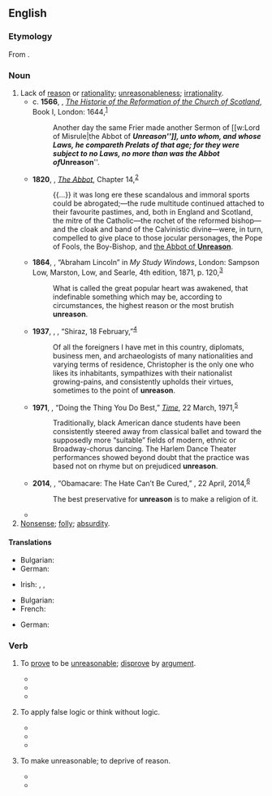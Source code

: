 ==English==

===Etymology===
From {{prefix|en|un|reason}}.

===Noun===
{{en-noun|-|s}}

# Lack of [[reason]] or [[rationality]]; [[unreasonableness]]; [[irrationality]].
#* c. '''1566''', {{w|John Knox}}, ''[[w:The History of the Reformation in Scotland|The Historie of the Reformation of the Church of Scotland]]'', Book I, London: 1644,<sup>[https://archive.org/details/historieofreform00knox]</sup>
#*: Another day the same Frier made another Sermon of [[w:Lord of Misrule|the Abbot of '''''Unreason''''']], unto whom, and whose Laws, he compareth Prelats of that age; for they were subject to no Laws, no more than was the Abbot of '''''Unreason'''''.
#* '''1820''', {{w|Walter Scott}}, ''[[w:The Abbot (novel)|The Abbot]]'', Chapter 14,<sup>[http://www.gutenberg.org/files/6407/6407-h/6407-h.htm]</sup>
#*: {{...}} it was long ere these scandalous and immoral sports could be abrogated;—the rude multitude continued attached to their favourite pastimes, and, both in England and Scotland, the mitre of the Catholic—the rochet of the reformed bishop—and the cloak and band of the Calvinistic divine—were, in turn, compelled to give place to those jocular personages, the Pope of Fools, the Boy-Bishop, and [[w:Lord of Misrule|the Abbot of '''Unreason''']].
#* '''1864''', {{w|James Russell Lowell}}, “Abraham Lincoln” in ''My Study Windows'', London: Sampson Low, Marston, Low, and Searle, 4th edition, 1871, p. 120,<sup>[https://catalog.hathitrust.org/Record/011557451]</sup>
#*: What is called the great popular heart was awakened, that indefinable something which may be, according to circumstances, the highest reason or the most brutish '''unreason'''.
#* '''1937''', {{w|Robert Byron}}, {{w|The Road to Oxiana}}, “Shiraz, 18 February,”<sup>[http://www.gutenberg.net.au/ebooks14/1403301h.html]</sup>
#*: Of all the foreigners I have met in this country, diplomats, business men, and archaeologists of many nationalities and varying terms of residence, Christopher is the only one who likes its inhabitants, sympathizes with their nationalist growing-pains, and consistently upholds their virtues, sometimes to the point of '''unreason'''.
#* '''1971''', {{w|John T. Elson}}, “Doing the Thing You Do Best,” ''[[w:Time (magazine)|Time]]'', 22 March, 1971,<sup>[https://web.archive.org/web/20130824112343/http://www.time.com/time/magazine/article/0,9171,904931,00.html]</sup>
#*: Traditionally, black American dance students have been consistently steered away from classical ballet and toward the supposedly more “suitable” fields of modern, ethnic or Broadway-chorus dancing. The Harlem Dance Theater performances showed beyond doubt that the practice was based not on rhyme but on prejudiced '''unreason'''.
#* '''2014''', {{w|Garry Wills}}, “Obamacare: The Hate Can’t Be Cured,” ''{{w|New York Review of Books}}'', 22 April, 2014,<sup>[http://www.nybooks.com/daily/2014/04/22/obamacare-hate-cant-be-cured/]</sup>
#*: The best preservative for '''unreason''' is to make a religion of it.
#* {{quote-journal|1=en|date=2 Feb 2021|author=Katharine Murphy|journal=The Guardian|url=https://www.theguardian.com/australia-news/commentisfree/2021/feb/02/scott-morrison-must-heed-the-lesson-of-donald-trump-and-slap-down-craig-kelly|
text=Kelly, who specialised in implacable '''unreason''' about climate change before his conversion to stubborn contrarianism about various Covid remedies [...] speaks to a constituency the Coalition wants to court: a group of voters tempted to vote for rightwing protest parties rather than the Liberals and the Nationals.}}
# [[nonsense|Nonsense]]; [[folly]]; [[absurdity]].

====Translations====
{{trans-top|lack of reason}}
* Bulgarian: {{t+|bg|безумие|n}}
* German: {{t+|de|Unvernunft|f}}
{{trans-mid}}
* Irish: {{t|ga|aingiall|f}}, {{t|ga|éigiall|f}}, {{t|ga|míréasún|m}}
{{trans-bottom}}

{{trans-top|nonsense, folly}}
* Bulgarian: {{t+|bg|глупост|f}}
* French: {{t+|fr|déraison|f}}
{{trans-mid}}
* German: {{t+|de|Torheit|f}}
{{trans-bottom}}

===Verb===
{{en-verb}}

# {{lb|en|transitive|rare}} To [[prove]] to be [[unreasonable]]; [[disprove]] by [[argument]].
#* {{quote-book|en|year=1796 |title=The History and Adventures of the Renowned Don Quixote |author=Miguel de Cervantes Saavedra  (Tobias George Smollett: translator) |page= |ISBN= |passage=The reason of the unreasonable usage my reason has met with, so '''unreasons''' my reason, that I have reason to complain of your beauty :" and how did he enjoy the following flower of composition ! "  }}
#* {{quote-book|en|year=2013|title=Visual Culture: Images and Interpretations  |author=Norman Bryson, Michael Ann Holly, & Keith Moxey  |page= 191|ISBN=0819574236 |passage=The elenchus enables him to overturn the formerly secure reasoning of his interlocutors about the subjects they discourse on so confidently—until the Socratic elenchus gradually '''unreasons''' them (see especially Meno, 80A—B). }}
#* {{quote-book|en|year=2017|title=DAD: Hundreds of Awesome Quotes about the Guy Who Does It All |author=Adams Media  |page= |ISBN=1507202997 |passage=Being a father can “'''unreason'''” your worldview, or at least make it very flexible, and that can create all sorts of fun and insights. }}
# {{lb|en|rare}} To apply false logic or think without logic.
#* {{quote-book|en|year=1889|title=The Homoeopathic World - Volume 24  |author= |page=251 |ISBN= |passage=After some trouble I have got the Programme, and now send it on to you ; I beg you to transcribe the first ten pages, in which he reasons, or rather '''unreasons''', about homeopathy, and then send the Programme back to me, as I do not know how to procure another copy. }}
#* {{quote-book|en|year=1985|title=TQ 20: Twenty Years of the Best Contemporary Writing and Graphics from TriQuarterly Magazine  |author=Reginald Gibbons & Susan Hahn  |page=89 |ISBN= |passage=In other, happier times, the mind could '''unreason''' freely, as if it belonged to no age, emancipated as it was... }}
#* {{quote-book|en|year=2005|title=Continental Philosophy: A Contemporary Introduction  |author=Andrew Cutrofello  |page=88 |ISBN=0415242088 |passage=Just as Heidegger's reflections on the imagination led him to think "The nothing nothings," so Foucault's reflections on madness led him, in effect, to think "Unreason '''unreasons'''." }}
# {{lb|en|rare}} To make unreasonable; to deprive of reason.
#* {{quote-book|en|year=1646|title=Deliverance-obstruction |author=Thomas Case  |page=12 |ISBN= |passage=Unbelief '''unreasons''' a man: so the Apostle joyns them, when he prays to be delivered from unreasonable men; for all men have not faith. }}
#* {{quote-book|en|year=2010|title=Shade+shadows: And Suddenly, Silently, They Simply Disappeared |author=Tim Roux -   |page= |ISBN=1452855803 |passage=My pathetic collapse provoked them. My unreasonableness '''unreasoned''' them. }}